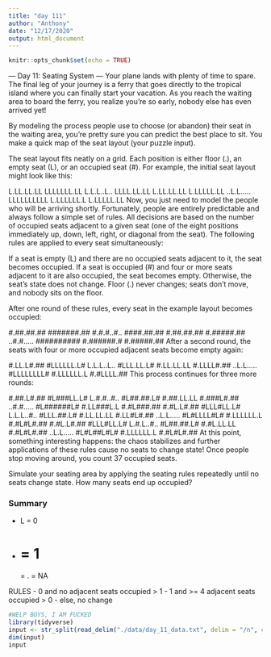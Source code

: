 ```yaml
---
title: "day 111"
author: "Anthony"
date: "12/17/2020"
output: html_document
---
```


```r
knitr::opts_chunk$set(echo = TRUE)
```


--- Day 11: Seating System ---
Your plane lands with plenty of time to spare. The final leg of your journey is a ferry that goes directly to the tropical island where you can finally start your vacation. As you reach the waiting area to board the ferry, you realize you're so early, nobody else has even arrived yet!

By modeling the process people use to choose (or abandon) their seat in the waiting area, you're pretty sure you can predict the best place to sit. You make a quick map of the seat layout (your puzzle input).

The seat layout fits neatly on a grid. Each position is either floor (.), an empty seat (L), or an occupied seat (#). For example, the initial seat layout might look like this:

L.LL.LL.LL
LLLLLLL.LL
L.L.L..L..
LLLL.LL.LL
L.LL.LL.LL
L.LLLLL.LL
..L.L.....
LLLLLLLLLL
L.LLLLLL.L
L.LLLLL.LL
Now, you just need to model the people who will be arriving shortly. Fortunately, people are entirely predictable and always follow a simple set of rules. All decisions are based on the number of occupied seats adjacent to a given seat (one of the eight positions immediately up, down, left, right, or diagonal from the seat). The following rules are applied to every seat simultaneously:

If a seat is empty (L) and there are no occupied seats adjacent to it, the seat becomes occupied.
If a seat is occupied (#) and four or more seats adjacent to it are also occupied, the seat becomes empty.
Otherwise, the seat's state does not change.
Floor (.) never changes; seats don't move, and nobody sits on the floor.

After one round of these rules, every seat in the example layout becomes occupied:

#.##.##.##
#######.##
#.#.#..#..
####.##.##
#.##.##.##
#.#####.##
..#.#.....
##########
#.######.#
#.#####.##
After a second round, the seats with four or more occupied adjacent seats become empty again:

#.LL.L#.##
#LLLLLL.L#
L.L.L..L..
#LLL.LL.L#
#.LL.LL.LL
#.LLLL#.##
..L.L.....
#LLLLLLLL#
#.LLLLLL.L
#.#LLLL.##
This process continues for three more rounds:

#.##.L#.##
#L###LL.L#
L.#.#..#..
#L##.##.L#
#.##.LL.LL
#.###L#.##
..#.#.....
#L######L#
#.LL###L.L
#.#L###.##
#.#L.L#.##
#LLL#LL.L#
L.L.L..#..
#LLL.##.L#
#.LL.LL.LL
#.LL#L#.##
..L.L.....
#L#LLLL#L#
#.LLLLLL.L
#.#L#L#.##
#.#L.L#.##
#LLL#LL.L#
L.#.L..#..
#L##.##.L#
#.#L.LL.LL
#.#L#L#.##
..L.L.....
#L#L##L#L#
#.LLLLLL.L
#.#L#L#.##
At this point, something interesting happens: the chaos stabilizes and further applications of these rules cause no seats to change state! Once people stop moving around, you count 37 occupied seats.

Simulate your seating area by applying the seating rules repeatedly until no seats change state. How many seats end up occupied?


### Summary

- L = 0
- # = 1
= . = NA

RULES
- 0 and no adjacent seats occupied > 1
- 1 and >= 4 adjacent seats occupied > 0
- else, no change

```r
#WELP BOYS, I AM FUCKED
library(tidyverse)
input <- str_split(read_delim("./data/day_11_data.txt", delim = "/n", col_names = F)$X1, pattern = "", simplify = TRUE) 
dim(input)
input

```

